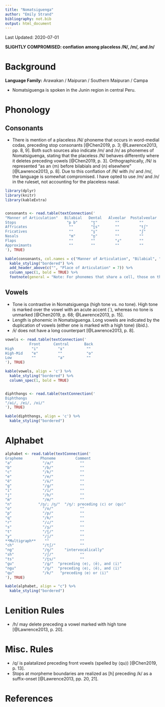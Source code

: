 ```yaml
---
title: "Nomatsiguenga"
author: "Emily Strand"
bibliography: not.bib
output: html_document
---
```


Last Updated: 2020-07-01

**SLIGHTLY COMPROMISED: conflation among placeless /N/, /m/, and /n/**

# Background

**Language Family:** Arawakan / Maipuran / Southern Maipuran / Campa

* Nomatsiguenga is spoken in the Junin region in central Peru.

# Phonology

## Consonants

* There is mention of a placeless /N/ phoneme that occurs in word-medial codas, preceding stop consonants [@Chen2019, p. 3; @Lawrence2013, pp. 8, 9]. Both such sources also indicate /m/ and /n/ as phonemes of Nomatsiguenga, stating that the placeless /N/ behaves differently where it deletes preceding vowels [@Chen2019, p. 3]. Orthographically, /N/ is represented "as an ⟨m⟩ before bilabials and ⟨n⟩ elsewhere" [@Lawrence2013, p. 8]. Due to this conflation of /N/ with /n/ and /m/, the language is somewhat compromised. I have opted to use /m/ and /n/ in the ruleset, not accounting for the placeless nasal.

```r

library(dplyr)
library(knitr)
library(kableExtra)


consonants <- read.table(textConnection('
"Manner of Articulation"   Bilabial   Dental   Alveolar  Postalveolar  Palatal  Velar   Glottal
Stops                       "p b"      "t̪"        ""         ""          ""     "k ɡ"     ""
Affricates                   ""        "t̪s"       ""         "tʃ"        ""      ""       ""
Fricatives                   ""        "s̪"        ""         "ʃ"         ""      ""       "h"
Nasals                       "m"       "n̪"        ""         ""          ""      "ŋ"      ""
Flaps                        ""        ""         "ɾ"        ""          ""      ""       ""
Approximants                 ""        ""         ""         ""          "j"     ""       ""
'), TRUE)

kable(consonants, col.names = c("Manner of Articulation", "Bilabial", "Dental", "Alveolar", "Postalveolar", "Palatal", "Velar", "Glottal"), align = 'c') %>%
  kable_styling("bordered") %>%
  add_header_above(c("", "Place of Articulation" = 7)) %>%
  column_spec(1, bold = TRUE) %>%
  footnote(general = "Note: For phonemes that share a cell, those on the left are voiceless and those on the right are voiced. Nomatsiguenga also has a placeless /N/ (described above the chart).", general_title = "")
```  

## Vowels

* Tone is contrastive in Nomatsiguenga (high tone vs. no tone). High tone is marked over the vowel with an acute accent (´), whereas no tone is unmarked [@Chen2019, p. 68; @Lawrence2013, p. 15].
* Length is phonemic in Nomatsiguenga. Long vowels are indicated by the duplication of vowels (either one is marked with a high tone) (ibid.).
* /ɨ/ does not have a long counterpart [@Lawrence2013, p. 8].

```r

vowels <- read.table(textConnection('
           Front      Central       Back
High        "i"         "ɨ"          ""
High-Mid    "e"         ""           "o"
Low         ""          "a"          ""
'), TRUE)

kable(vowels, align = 'c') %>%
  kable_styling("bordered") %>%
  column_spec(1, bold = TRUE)


diphthongs <- read.table(textConnection('
Diphthongs
"/ai/, /ei/, /oi/"
'), TRUE)

kable(diphthongs, align = 'c') %>%
  kable_styling("bordered")
```  

# Alphabet

```r

alphabet <- read.table(textConnection('
Grapheme        Phoneme         Comment
"a"              "/a/"            ""
"b"              "/b/"            ""
"c"              "/k/"            ""
"e"              "/e/"            ""
"ë"              "/ɨ/"            ""
"g"              "/ɡ/"            ""
"i"              "/i/"            ""
"j"              "/h/"            ""
"m"              "/m/"            ""
"n"            "/n̪/; /ŋ/"  "/ŋ/: preceding ⟨c⟩ or ⟨qu⟩"  
"o"              "/o/"            ""
"p"              "/p/"            ""
"q"              "/k/"            ""
"r"              "/ɾ/"            ""
"s"              "/s̪/"            ""
"t"              "/t̪/"            ""
"y"              "/j/"            ""
**Multigraph**    ""              ""
"ch"             "/tʃ/"           ""
"ng"             "/ŋ/"     "intervocalically"
"sh"             "/ʃ/"            ""
"ts"             "/t̪s/"           ""
"gu"             "/ɡ/"  "preceding ⟨e⟩, ⟨ë⟩, and ⟨i⟩"
"ngu"            "/ŋ/"  "preceding ⟨e⟩, ⟨ë⟩, and ⟨i⟩"     
"qu"             "/k/"   "preceding ⟨e⟩ or ⟨i⟩"
'), TRUE)

kable(alphabet, align = "c") %>%
  kable_styling("bordered")
```


# Lenition Rules

* /h/ may delete preceding a vowel marked with high tone [@Lawrence2013, p. 20].

# Misc. Rules

* /q/ is palatalized preceding front vowels (spelled by ⟨qu⟩) [@Chen2019, p. 13].
* Stops at morpheme boundaries are realized as [h] preceding /k/ as a suffix-onset [@Lawrence2013, pp. 20, 21].

# References
